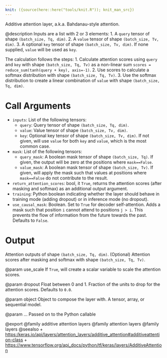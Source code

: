 ```yaml
---
knit: ({source(here::here("tools/knit.R")); knit_man_src})
---
```

Additive attention layer, a.k.a. Bahdanau-style attention.

@description
Inputs are a list with 2 or 3 elements:
1. A `query` tensor of shape `(batch_size, Tq, dim)`.
2. A `value` tensor of shape `(batch_size, Tv, dim)`.
3. A optional `key` tensor of shape `(batch_size, Tv, dim)`. If none
    supplied, `value` will be used as `key`.

The calculation follows the steps:
1. Calculate attention scores using `query` and `key` with shape
    `(batch_size, Tq, Tv)` as a non-linear sum
    `scores = reduce_sum(tanh(query + key), axis=-1)`.
2. Use scores to calculate a softmax distribution with shape
    `(batch_size, Tq, Tv)`.
3. Use the softmax distribution to create a linear combination of `value`
    with shape `(batch_size, Tq, dim)`.

# Call Arguments
- `inputs`: List of the following tensors:
    - `query`: Query tensor of shape `(batch_size, Tq, dim)`.
    - `value`: Value tensor of shape `(batch_size, Tv, dim)`.
    - `key`: Optional key tensor of shape `(batch_size, Tv, dim)`. If
        not given, will use `value` for both `key` and `value`, which is
        the most common case.
- `mask`: List of the following tensors:
    - `query_mask`: A boolean mask tensor of shape `(batch_size, Tq)`.
        If given, the output will be zero at the positions where
        `mask==False`.
    - `value_mask`: A boolean mask tensor of shape `(batch_size, Tv)`.
        If given, will apply the mask such that values at positions
         where `mask==False` do not contribute to the result.
- `return_attention_scores`: bool, it `True`, returns the attention scores
    (after masking and softmax) as an additional output argument.
- `training`: Python boolean indicating whether the layer should behave in
    training mode (adding dropout) or in inference mode (no dropout).
- `use_causal_mask`: Boolean. Set to `True` for decoder self-attention. Adds
    a mask such that position `i` cannot attend to positions `j > i`.
    This prevents the flow of information from the future towards the
    past. Defaults to `False`.

# Output
Attention outputs of shape `(batch_size, Tq, dim)`.
(Optional) Attention scores after masking and softmax with shape
    `(batch_size, Tq, Tv)`.

@param use_scale
If `True`, will create a scalar variable to scale the
attention scores.

@param dropout
Float between 0 and 1. Fraction of the units to drop for the
attention scores. Defaults to `0.0`.

@param object
Object to compose the layer with. A tensor, array, or sequential model.

@param ...
Passed on to the Python callable

@export
@family additive attention layers
@family attention layers
@family layers
@seealso
+ <https:/keras.io/api/layers/attention_layers/additive_attention#additiveattention-class>
+ <https://www.tensorflow.org/api_docs/python/tf/keras/layers/AdditiveAttention>
